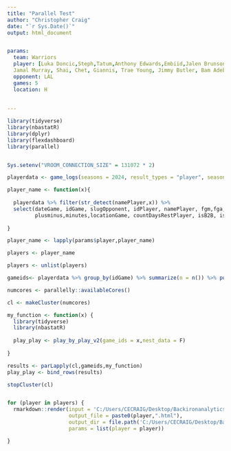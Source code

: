 ```yaml
---
title: "Parallel Test"
author: "Christopher Craig"
date: "`r Sys.Date()`"
output: html_document


params:
  team: Warriors
  player: [Luka Doncic,Steph,Tatum,Anthony Edwards,Embiid,Jalen Brunson,Damian Lillard,Nikola Jokic, Kyrie Irving, Devin Booker, Kevin Durant, Jaylen Brown,
  Jamal Murray, Shai, Chet, Giannis, Trae Young, Jimmy Butler, Bam Adebayo, Ja Morant,Victor Wembanyama,Dejounte Murray]
  opponent: LAL
  games: 5
  location: H
  
  
---
```


```r

library(tidyverse)
library(nbastatR)
library(dplyr)
library(flexdashboard)
library(parallel)


Sys.setenv("VROOM_CONNECTION_SIZE" = 131072 * 2)

playerdata <- game_logs(seasons = 2024, result_types = "player", season_types = c("Regular Season","Playoffs"))

player_name <- function(x){
  
  playerdata %>% filter(str_detect(namePlayer,x)) %>% 
  select(dateGame, idGame, slugOpponent, idPlayer, namePlayer, fgm,fga,pts,treb,ast,stl,blk,fg3m,fg3a,tov,
         plusminus,minutes,locationGame, countDaysRestPlayer, isB2B, isB2BFirst, isB2BSecond) %>% group_by(namePlayer) %>% summarize(n = n()) %>% pull(namePlayer)
  
}

player_name <- lapply(params$player,player_name)

players <- player_name

players <- unlist(players)

gameids<- playerdata %>% group_by(idGame) %>% summarize(n = n()) %>% pull(idGame)

numcores <- parallelly::availableCores()

cl <- makeCluster(numcores)

my_function <- function(x) {
  library(tidyverse)
  library(nbastatR)
  
  play_play <- play_by_play_v2(game_ids = x,nest_data = F)
  
}

results <- parLapply(cl,gameids,my_function)
play_play <- bind_rows(results)

stopCluster(cl)



```



```r



for (player in players) {
  rmarkdown::render(input = 'C:/Users/CECRAIG/Desktop/Backironanalytics/my-site-test/ML_Parlay_TBRv5.Rmd',
                    output_file = paste0(player,".html"),
                    output_dir = file.path('C:/Users/CECRAIG/Desktop/Backironanalytics/my-site-test/sheets'),
                    params = list(player = player))

}



```






